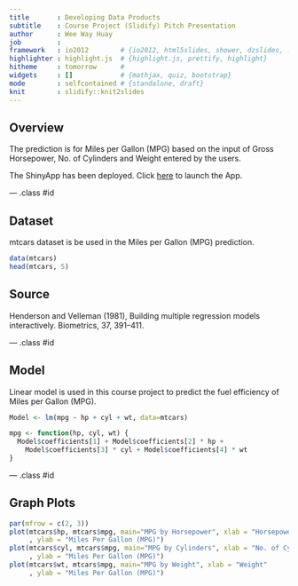 ```yaml
---
title       : Developing Data Products
subtitle    : Course Project (Slidify) Pitch Presentation
author      : Wee Way Huay
job         : 
framework   : io2012        # {io2012, html5slides, shower, dzslides, ...}
highlighter : highlight.js  # {highlight.js, prettify, highlight}
hitheme     : tomorrow      # 
widgets     : []            # {mathjax, quiz, bootstrap}
mode        : selfcontained # {standalone, draft}
knit        : slidify::knit2slides
---
```


## Overview
The prediction is for Miles per Gallon (MPG) based on the input of Gross Horsepower, No. of Cylinders and Weight entered by the users.

The ShinyApp has been deployed. Click <a href="https://wayhuay.shinyapps.io/Developing_Data_Products">here</a> to launch the App.

--- .class #id 

## Dataset
mtcars dataset is be used in the Miles per Gallon (MPG) prediction.
```r
data(mtcars)
head(mtcars, 5)
```

<h2>Source</h2>
Henderson and Velleman (1981), Building multiple regression models interactively. Biometrics, 37, 391–411.

--- .class #id 

## Model
Linear model is used in this course project to predict the fuel efficiency of Miles per Gallon (MPG).
```r
Model <- lm(mpg ~ hp + cyl + wt, data=mtcars)

mpg <- function(hp, cyl, wt) {
  Model$coefficients[1] + Model$coefficients[2] * hp + 
    Model$coefficients[3] * cyl + Model$coefficients[4] * wt
}
```

--- .class #id 

## Graph Plots
```r
par(mfrow = c(2, 3))
plot(mtcars$hp, mtcars$mpg, main="MPG by Horsepower", xlab = "Horsepower"
     , ylab = "Miles Per Gallon (MPG)")
plot(mtcars$cyl, mtcars$mpg, main="MPG by Cylinders", xlab = "No. of Cylinder"
     , ylab = "Miles Per Gallon (MPG)")
plot(mtcars$wt, mtcars$mpg, main="MPG by Weight", xlab = "Weight"
     , ylab = "Miles Per Gallon (MPG)")
```
